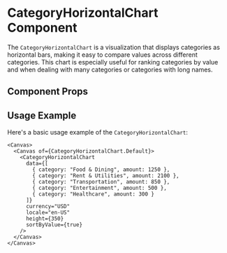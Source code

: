 

<Meta of={CategoryHorizontalChart} />

# CategoryHorizontalChart Component

The `CategoryHorizontalChart` is a visualization that displays categories as horizontal bars, making it easy to compare values across different categories. This chart is especially useful for ranking categories by value and when dealing with many categories or categories with long names.

## Component Props

<Canvas of={CategoryHorizontalChart.Default} />

<Controls />

## Usage Example

Here's a basic usage example of the `CategoryHorizontalChart`:

```tsx
<Canvas>
  <Canvas of={CategoryHorizontalChart.Default}>
    <CategoryHorizontalChart 
      data={[
        { category: "Food & Dining", amount: 1250 },
        { category: "Rent & Utilities", amount: 2100 },
        { category: "Transportation", amount: 850 },
        { category: "Entertainment", amount: 500 },
        { category: "Healthcare", amount: 300 }
      ]}
      currency="USD"
      locale="en-US"
      height={350}
      sortByValue={true}
    />
  </Canvas>
</Canvas>
``` 